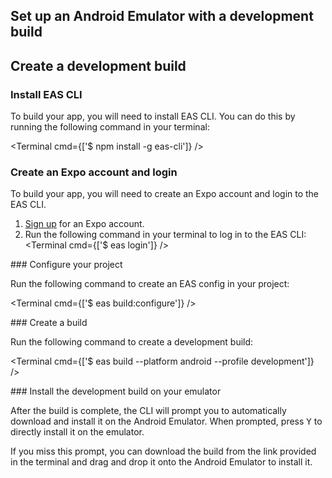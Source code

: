 

## Set up an Android Emulator with a development build

<AndroidStudioInstructions />
<AndroidEmulatorInstructions />

## Create a development build

<Step label="1">

### Install EAS CLI

To build your app, you will need to install EAS CLI. You can do this by running the following command in your terminal:

<Terminal cmd={['$ npm install -g eas-cli']} />

</Step>

<Step label="2">

### Create an Expo account and login

To build your app, you will need to create an Expo account and login to the EAS CLI.

1. [Sign up](https://expo.dev/signup) for an Expo account.
2. Run the following command in your terminal to log in to the EAS CLI:
   <Terminal cmd={['$ eas login']} />

</Step>

<Step label="3">
### Configure your project

Run the following command to create an EAS config in your project:

<Terminal cmd={['$ eas build:configure']} />

</Step>

<Step label="4">
### Create a build

Run the following command to create a development build:

<Terminal cmd={['$ eas build --platform android --profile development']} />
</Step>

<Step label="5">
### Install the development build on your emulator

After the build is complete, the CLI will prompt you to automatically download and install it on the Android Emulator. When prompted, press <kbd>Y</kbd> to directly install it on the emulator.

If you miss this prompt, you can download the build from the link provided in the terminal and drag and drop it onto the Android Emulator to install it.

</Step>
